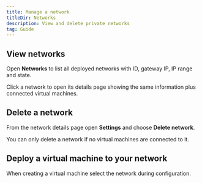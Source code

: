 ```yaml
---
title: Manage a network
titleDir: Networks
description: View and delete private networks
tag: Guide
---
```


## View networks

Open **Networks** to list all deployed networks with ID, gateway IP, IP range and state.

Click a network to open its details page showing the same information plus connected virtual machines.

## Delete a network

From the network details page open **Settings** and choose **Delete network**.

<Note variant="warning">
You can only delete a network if no virtual machines are connected to it.
</Note>

## Deploy a virtual machine to your network

When creating a virtual machine select the network during configuration.
